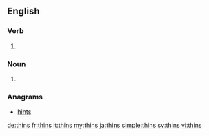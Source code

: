 ==English==

===Verb===
{{head|en}}

# {{en-third-person singular of|thin}}
===Noun===
# {{context|philately|lang=en}} {{plural of|thin|lang=en}}
===Anagrams===
* [[hints#English|hints]]

[[de:thins]]
[[fr:thins]]
[[it:thins]]
[[my:thins]]
[[ja:thins]]
[[simple:thins]]
[[sv:thins]]
[[vi:thins]]